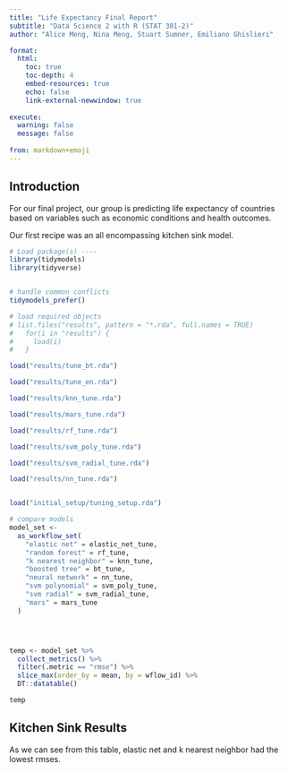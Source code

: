 ```yaml
---
title: "Life Expectancy Final Report"
subtitle: "Data Science 2 with R (STAT 301-2)"
author: "Alice Meng, Nina Meng, Stuart Sumner, Emiliano Ghislieri"

format:
  html:
    toc: true
    toc-depth: 4
    embed-resources: true
    echo: false
    link-external-newwindow: true
    
execute:
  warning: false
  message: false
  
from: markdown+emoji 
---
```


## Introduction

For our final project, our group is predicting life expectancy of countries based on variables such as economic conditions and health outcomes. 

Our first recipe was an all encompassing kitchen sink model. 


```r
# Load package(s) ----
library(tidymodels)
library(tidyverse)


# handle common conflicts 
tidymodels_prefer()

# load required objects 
# list.files("results", pattern = "*.rda", full.names = TRUE)
#   for(i in "results") {
#     load(i)
#   }

load("results/tune_bt.rda")

load("results/tune_en.rda")

load("results/knn_tune.rda")

load("results/mars_tune.rda")

load("results/rf_tune.rda")

load("results/svm_poly_tune.rda")

load("results/svm_radial_tune.rda")

load("results/nn_tune.rda")


load("initial_setup/tuning_setup.rda")

# compare models
model_set <- 
  as_workflow_set( 
    "elastic net" = elastic_net_tune,
    "random forest" = rf_tune,
    "k nearest neighbor" = knn_tune,
    "boosted tree" = bt_tune,
    "neural network" = nn_tune,
    "svm polynomial" = svm_poly_tune,
    "svm radial" = svm_radial_tune,
    "mars" = mars_tune
  )




temp <- model_set %>% 
  collect_metrics() %>% 
  filter(.metric == "rmse") %>% 
  slice_max(order_by = mean, by = wflow_id) %>% 
  DT::datatable() 

temp

```

## Kitchen Sink Results
As we can see from this table, elastic net and k nearest neighbor had the lowest rmses. 